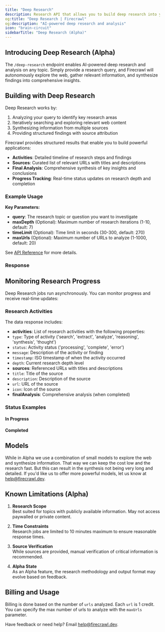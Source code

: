 ```yaml
---
title: "Deep Research"
description: Research API that allows you to build deep research into your own applications"
og:title: "Deep Research | Firecrawl"
og:description: "AI-powered deep research and analysis"
icon: "brain-circuit"
sidebarTitle: "Deep Research (Alpha)"
---
```



## Introducing Deep Research (Alpha)

The `/deep-research` endpoint enables AI-powered deep research and analysis on any topic. Simply provide a research query, and Firecrawl will autonomously explore the web, gather relevant information, and synthesize findings into comprehensive insights.

## Building with Deep Research

Deep Research works by:
1. Analyzing your query to identify key research areas
2. Iteratively searching and exploring relevant web content
3. Synthesizing information from multiple sources
4. Providing structured findings with source attribution

Firecrawl provides structured results that enable you to build powerful applications:

- **Activities**: Detailed timeline of research steps and findings
- **Sources**: Curated list of relevant URLs with titles and descriptions 
- **Final Analysis**: Comprehensive synthesis of key insights and conclusions
- **Progress Tracking**: Real-time status updates on research depth and completion

### Example Usage

<CodeGroup>

<DeepResearchPython />
<DeepResearchNode />
<DeepResearchCURL />

</CodeGroup>

**Key Parameters:**

- **query**: The research topic or question you want to investigate
- **maxDepth** (Optional): Maximum number of research iterations (1-10, default: 7)
- **timeLimit** (Optional): Time limit in seconds (30-300, default: 270)
- **maxUrls** (Optional): Maximum number of URLs to analyze (1-1000, default: 20)

See [API Reference](/api-reference/endpoint/deep-research) for more details.

### Response

<DeepResearchOutput />

## Monitoring Research Progress

Deep Research jobs run asynchronously. You can monitor progress and receive real-time updates:

<CodeGroup>

<CheckStatusPython />
<CheckStatusNode />
<CheckStatusCURL />

</CodeGroup>


### Research Activities

The data response includes:

- **activities**: List of research activities with the following properties:
- `type`: Type of activity ('search', 'extract', 'analyze', 'reasoning', 'synthesis', 'thought')
- `status`: Activity status ('processing', 'complete', 'error')
- `message`: Description of the activity or finding
- `timestamp`: ISO timestamp of when the activity occurred
- `depth`: Current research depth level
- **sources**: Referenced URLs with titles and descriptions
- `title`: Title of the source
- `description`: Description of the source
- `url`: URL of the source
- `icon`: Icon of the source
- **finalAnalysis**: Comprehensive analysis (when completed)

### Status Examples


#### In Progress

<StatusPending />

#### Completed

<StatusCompleted />

## Models

While in Alpha we use a combination of small models to explore the web and synthesize information. That way we can keep the cost low and the research fast. But this can result in the synthesis not being very long and detailed. If you'd like us to offer more powerful models, let us know at [help@firecrawl.dev](mailto:help@firecrawl.dev).

## Known Limitations (Alpha)

1. **Research Scope**  
Best suited for topics with publicly available information. May not access paywalled or private content.

2. **Time Constraints**  
Research jobs are limited to 10 minutes maximum to ensure reasonable response times.

3. **Source Verification**  
While sources are provided, manual verification of critical information is recommended.

4. **Alpha State**  
As an Alpha feature, the research methodology and output format may evolve based on feedback.

## Billing and Usage

Billing is done based on the number of `urls` analyzed. Each `url` is 1 credit. You can specify the max number of urls to analyze with the `maxUrls` parameter.

Have feedback or need help? Email [help@firecrawl.dev](mailto:help@firecrawl.dev).
